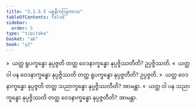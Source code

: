 ```yaml
---
title: "2.1.5.5 ပစ္စနီကဩကာသ"
tableOfContents: false
sidebar:
  order: 5
type: "tipitaka"
basket: "ab"
book: "y2"
---
```



<DynamicBreadcrumb />

<Division number="88" book="y2" e="ch" v="33" p="41">

<Paragraph number="616" book="y2">
»  ယတ္ထ ရူပက္ခန္ဓော နုပ္ပဇ္ဇတိ တတ္ထ ဝေဒနာက္ခန္ဓော နုပ္ပဇ္ဇိဿတီတိ? ဥပ္ပဇ္ဇိဿတိ.
</Paragraph>

<Paragraph number="617" book="y2">
«  ယတ္ထ ဝါ ပန ဝေဒနာက္ခန္ဓော နုပ္ပဇ္ဇိဿတိ တတ္ထ ရူပက္ခန္ဓော နုပ္ပဇ္ဇတီတိ? ဥပ္ပဇ္ဇတိ.
</Paragraph>

</Division>
<Division number="89" book="y2" e="ch" v="33" p="41">

<Paragraph number="618" book="y2">
»  ယတ္ထ ဝေဒနာက္ခန္ဓော နုပ္ပဇ္ဇတိ တတ္ထ သညာက္ခန္ဓော နုပ္ပဇ္ဇိဿတီတိ? အာမန္တာ.
</Paragraph>

<Paragraph number="619" book="y2">
«  ယတ္ထ ဝါ ပန သညာက္ခန္ဓော နုပ္ပဇ္ဇိဿတိ တတ္ထ ဝေဒနာက္ခန္ဓော နုပ္ပဇ္ဇတီတိ? အာမန္တာ.
</Paragraph>
</Division>